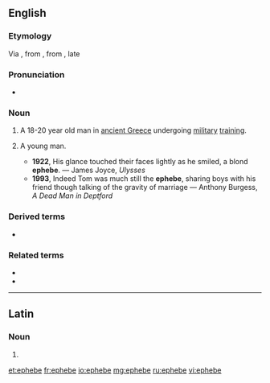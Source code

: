 {{also|éphèbe}}
==English==

===Etymology===
Via {{der|en|la|ephēbus}}, from {{der|en|grc|ἔφηβος||adolescent}}, from {{affix|grc|ἐπί|ἥβη|gloss1=early|gloss2=manhood|nocat=1}}, late {{C.|19}}

===Pronunciation===
* {{IPA|/ɛˈfiːb/|lang=en}}

===Noun===
{{en-noun|s|ephebi}}

# {{lb|en|historical}} A 18-20 year old man in [[Ancient Greece|ancient Greece]] undergoing [[military]] [[training]].
# {{lb|en|by extension}} A young man.
#* '''1922''', His glance touched their faces lightly as he smiled, a blond '''ephebe'''. — James Joyce, ''Ulysses''
#* '''1993''', Indeed Tom was much still the '''ephebe''', sharing boys with his friend though talking of the gravity of marriage — Anthony Burgess, ''A Dead Man in Deptford''

===Derived terms===
* {{l|en|ephebophilia}}

===Related terms===
* {{l|en|ephebos}}
* {{l|en|ephebus}}

----

==Latin==

===Noun===
{{la-noun-form|ephēbe|g=m}}

# {{inflection of|ephēbus||voc|s|lang=la}}

[[et:ephebe]]
[[fr:ephebe]]
[[io:ephebe]]
[[mg:ephebe]]
[[ru:ephebe]]
[[vi:ephebe]]